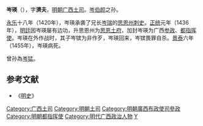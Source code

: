 '''岑瑛'''（{{bd|1386年||1455年|catIdx=C}}），字'''濟夫'''，[[明朝|明朝]][[广西省|广西]][[土司|土司]]。[[岑伯颜|岑伯颜]]之孙。

[[永乐_(明朝)|永乐]]十八年（1420年），岑瑛承袭了兄长[[岑瑞|岑瑞]]的[[思恩州|思恩州]][[刺史|刺史]]。[[正统_(年号)|正统]]元年（1436年），[[明廷|明廷]]因岑瑛屡有边功，升思恩州为[[思恩土府|思恩土府]]，加封岑瑛为广西[[参政|参政]]、[[都指挥使|都指挥使]]。岑瑛在外作战时，其子岑镔为非作歹，岑瑛回来，岑镔畏罪自杀。[[景泰_(年号)|景泰]]六年（1455年），岑瑛病死。

曾孙為[[岑猛|岑猛]]。

== 参考文献 ==
*《[[明史|明史]]》

{{DEFAULTSORT:C}}
[[Category:广西土司|Category:广西土司]]
[[Category:明朝土司|Category:明朝土司]]
[[Category:明朝廣西布政使司參政|Category:明朝廣西布政使司參政]]
[[Category:明朝都指挥使|Category:明朝都指挥使]]
[[Category:明代广西政治人物|Category:明代广西政治人物]]
[[Category:岑姓|Y]]